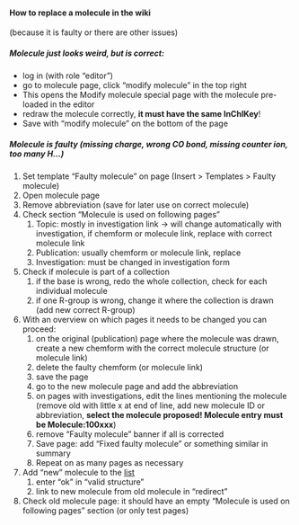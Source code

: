 ==== How to replace a molecule in the wiki ====
(because it is faulty or there are other issues)

===== Molecule just looks weird, but is correct: =====

* log in (with role “editor”)
* go to molecule page, click “modify molecule” in the top right
* This opens the Modify molecule special page with the molecule pre-loaded in the editor
* redraw the molecule correctly, '''it must have the same InChIKey'''!
* Save with “modify molecule” on the bottom of the page

===== Molecule is faulty (missing charge, wrong CO bond, missing counter ion, too many H…) =====

# Set template “Faulty molecule” on page (Insert > Templates > Faulty molecule)
# Open molecule page
# Remove abbreviation (save for later use on correct molecule)
# Check section “Molecule is used on following pages”
## Topic: mostly in investigation link → will change automatically with investigation, if chemform or molecule link, replace with correct molecule link
## Publication: usually chemform or molecule link, replace
## Investigation: must be changed in investigation form
# Check if molecule is part of a collection
## if the base is wrong, redo the whole collection, check for each individual molecule
## if one R-group is wrong, change it where the collection is drawn (add new correct R-group)
# With an overview on which pages it needs to be changed you can proceed:
## on the original (publication) page where the molecule was drawn, create a new chemform with the correct molecule structure (or molecule link)
## delete the faulty chemform (or molecule link)
## save the page
## go to the new molecule page and add the abbreviation
## on pages with investigations, edit the lines mentioning the molecule (remove old with little x at end of line, add new molecule ID or abbreviation, '''select the molecule proposed! Molecule entry must be Molecule:100xxx''')
## remove “Faulty molecule” banner if all is corrected
## Save page: add “Fixed faulty molecule” or something similar in summary
## Repeat on as many pages as necessary
# Add “new” molecule to the [https://docs.google.com/spreadsheets/d/1fxYfQA3uo5vMaVXReY5LyyusimdM_poe74K4oQD9hu8/edit#gid=0 list]  
## enter “ok” in “valid structure”
## link to new molecule from old molecule in “redirect”
# Check old molecule page: it should have an empty “Molecule is used on following pages” section (or only test pages)